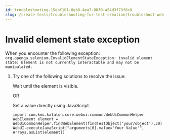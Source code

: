 ```yaml
---
id: troubleshooting-15ebf101-8eb8-4ea7-88f0-a54d3f73f8c8
slug: /create-tests/troubleshooting-for-test-creation/troubleshoot-web-automated-testing/invalid-element-state-exception
---
```


# Invalid element state exception

When you encounter the following exception: <code>org.openqa.selenium.InvalidElementStateException: invalid element state: Element is not currently interactable and may not be manipulated.</code>

1.  Try one of the following solutions to resolve the issue:

    Wait until the element is visible.

    OR

    Set a value directly using JavaScript.

    ```
    import com.kms.katalon.core.webui.common.WebUiCommonHelper 
    WebElement element = WebUiCommonHelper.findWebElement(findTestObject('your/object'),30)
    WebUI.executeJavaScript("arguments[0].value='Your Value'", Arrays.asList(element))
    ```